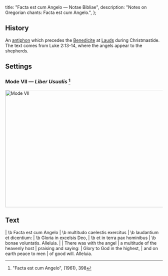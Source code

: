   title: "Facta est cum Angelo — Notae Bibliae",
  description: "Notes on Gregorian chants: Facta est cum Angelo.",
};

<Initial text="Facta est cum Angelo" />

## History

An [antiphon](/glossary/liturgical-terms#antiphon) which precedes the [Benedicite](/liturgy/music/chants/benedicite) at [Lauds](/glossary/liturgical-terms#lauds) during Christmastide. The text comes from Luke 2:13-14, where the angels appear to the shepherds.

## Settings

### Mode VII — *Liber Usualis* [^1]

<Image
  src="/chants/facta-est-cum-angelo.svg"
  alt="Mode VII"
  width="600"
  height="376"
/>

## Text

<Poetry>
|  \b Facta est cum Angelo
|  \b multitudo caelestis exercitus
|  \b laudantium et dicentium:
|  \b Gloria in excelsis Deo,
|  \b et in terra pax hominibus
|  \b bonae voluntatis. Alleluia.
|
|  There was with the angel
|  a multitude of the heavenly host
|  praising and saying:
|  Glory to God in the highest,
|  and on earth peace to men
|  of good will. Alleluia.
</Poetry>

[^1]: "Facta est cum Angelo", *<Definition lang="latin" anchor="liber-usualis" text="Liber Usualis" />* (1961), 398
